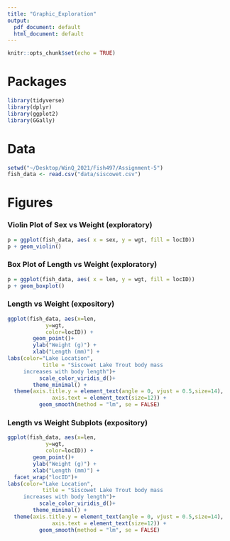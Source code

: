 ```yaml
---
title: "Graphic_Exploration"
output:
  pdf_document: default
  html_document: default
---
```


```r
knitr::opts_chunk$set(echo = TRUE)
```

# Packages

```r
library(tidyverse)
library(dplyr)
library(ggplot2)
library(GGally)
```

# Data 
```r
setwd("~/Desktop/WinQ_2021/Fish497/Assignment-5")
fish_data <- read.csv("data/siscowet.csv")
```


# Figures

### Violin Plot of Sex vs Weight (exploratory)
```r

p = ggplot(fish_data, aes( x = sex, y = wgt, fill = locID))
p + geom_violin()

```

### Box Plot of Length vs Weight (exploratory)
```r
p = ggplot(fish_data, aes( x = len, y = wgt, fill = locID))
p + geom_boxplot()

```

### Length vs Weight (expository)
```r
ggplot(fish_data, aes(x=len,
            y=wgt,
            color=locID)) +
        geom_point()+ 
        ylab("Weight (g)") + 
        xlab("Length (mm)") + 
labs(color="Lake Location",
           title = "Siscowet Lake Trout body mass 
     increases with body length")+
          scale_color_viridis_d()+
        theme_minimal() + 
  theme(axis.title.y = element_text(angle = 0, vjust = 0.5,size=14),
              axis.text = element_text(size=12)) + 
          geom_smooth(method = "lm", se = FALSE)

```

### Length vs Weight Subplots (expository)
```r
ggplot(fish_data, aes(x=len,
            y=wgt,
            color=locID)) +
        geom_point()+ 
        ylab("Weight (g)") + 
        xlab("Length (mm)") +
  facet_wrap("locID")+
labs(color="Lake Location",
           title = "Siscowet Lake Trout body mass 
     increases with body length")+
          scale_color_viridis_d()+
        theme_minimal() + 
  theme(axis.title.y = element_text(angle = 0, vjust = 0.5,size=14),
              axis.text = element_text(size=12)) + 
          geom_smooth(method = "lm", se = FALSE)

```
